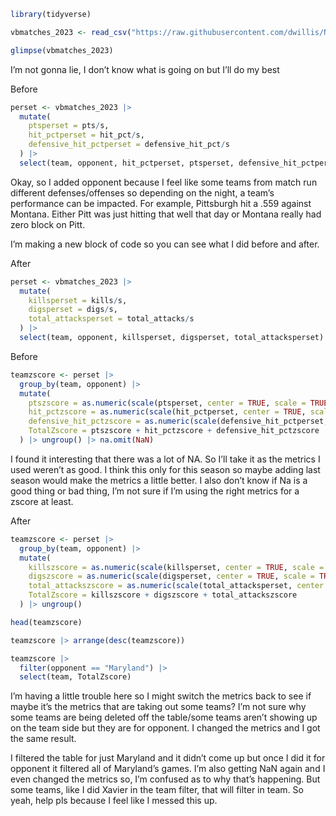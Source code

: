```r
library(tidyverse)
```
```r
vbmatches_2023 <- read_csv("https://raw.githubusercontent.com/dwillis/NCAAWomensVolleyballData/main/data/ncaa_womens_volleyball_matchstats_2023.csv")
```
```r
glimpse(vbmatches_2023)
```
I'm not gonna lie, I don't know what is going on but I'll do my best 

Before
```r
perset <- vbmatches_2023 |> 
  mutate(
    ptsperset = pts/s,
    hit_pctperset = hit_pct/s,
    defensive_hit_pctperset = defensive_hit_pct/s
  ) |>
  select(team, opponent, hit_pctperset, ptsperset, defensive_hit_pctperset)
```
Okay, so I added opponent because I feel like some teams from match run different defenses/offenses so depending on the night, a team's performance can be impacted. For example, Pittsburgh hit a .559 against Montana. Either Pitt was just hitting that well that day or Montana really had zero block on Pitt. 

I'm making a new block of code so you can see what I did before and after. 

After
```r
perset <- vbmatches_2023 |> 
  mutate(
    killsperset = kills/s,
    digsperset = digs/s,
    total_attacksperset = total_attacks/s
  ) |>
  select(team, opponent, killsperset, digsperset, total_attacksperset)
```


Before
```r
teamzscore <- perset |>
  group_by(team, opponent) |> 
  mutate(
    ptszscore = as.numeric(scale(ptsperset, center = TRUE, scale = TRUE)),
    hit_pctzscore = as.numeric(scale(hit_pctperset, center = TRUE, scale = TRUE)),
    defensive_hit_pctzscore = as.numeric(scale(defensive_hit_pctperset, center = TRUE, scale = TRUE)),
    TotalZscore = ptszscore + hit_pctzscore + defensive_hit_pctzscore
  ) |> ungroup() |> na.omit(NaN)
```
I found it interesting that there was a lot of NA. So I'll take it as the metrics I used weren't as good. I think this only for this season so maybe adding last season would make the metrics a little better. I also don't know if Na is a good thing or bad thing, I'm not sure if I'm using the right metrics for a zscore at least. 


After
```r
teamzscore <- perset |>
  group_by(team, opponent) |> 
  mutate(
    killszscore = as.numeric(scale(killsperset, center = TRUE, scale = TRUE)),
    digszscore = as.numeric(scale(digsperset, center = TRUE, scale = TRUE)),
    total_attackszscore = as.numeric(scale(total_attacksperset, center = TRUE, scale = TRUE)),
    TotalZscore = killszscore + digszscore + total_attackszscore
  ) |> ungroup()
```


```r
head(teamzscore)
```

```r
teamzscore |> arrange(desc(teamzscore))
```

```r
teamzscore |> 
  filter(opponent == "Maryland") |> 
  select(team, TotalZscore)
```
I'm having a little trouble here so I might switch the metrics back to see if maybe it's the metrics that are taking out some teams? I'm not sure why some teams are being deleted off the table/some teams aren't showing up on the team side but they are for opponent. I changed the metrics and I got the same result. 

I filtered the table for just Maryland and it didn't come up but once I did it for opponent it filtered all of Maryland's games. I'm also getting NaN again and I even changed the metrics so, I'm confused as to why that's happening. But some teams, like I did Xavier in the team filter, that will filter in team. So yeah, help pls because I feel like I messed this up. 
